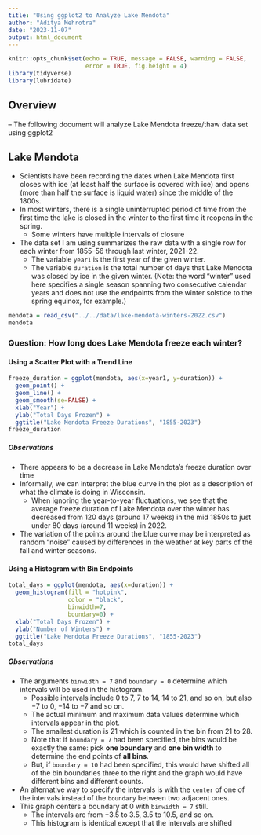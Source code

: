 ```yaml
---
title: "Using ggplot2 to Analyze Lake Mendota"
author: "Aditya Mehrotra"
date: "2023-11-07"
output: html_document
---
```


```r
knitr::opts_chunk$set(echo = TRUE, message = FALSE, warning = FALSE,
                      error = TRUE, fig.height = 4)
library(tidyverse)
library(lubridate)
```

## Overview

-- The following document will analyze Lake Mendota freeze/thaw data set using ggplot2

## Lake Mendota

- Scientists have been recording the dates when Lake Mendota first closes with ice (at least half the surface is covered with ice) and opens (more than half the surface is liquid water) since the middle of the 1800s.
- In most winters, there is a single uninterrupted period of time from the first time the lake is closed in the winter to the first time it reopens in the spring.
    - Some winters have multiple intervals of closure
- The data set I am using summarizes the raw data with a single row for each winter from 1855--56 through last winter, 2021--22.
    - The variable `year1` is the first year of the given winter.
    - The variable `duration` is the total number of days that Lake Mendota was closed by ice in the given winter. (Note: the word "winter" used here specifies a single season spanning two consecutive calendar years and does not use the endpoints from the winter solstice to the spring equinox, for example.)
    
```r
mendota = read_csv("../../data/lake-mendota-winters-2022.csv")
mendota
```
    
### Question: How long does Lake Mendota freeze each winter?

#### Using a Scatter Plot with a Trend Line
```r
freeze_duration = ggplot(mendota, aes(x=year1, y=duration)) +
  geom_point() +
  geom_line() +
  geom_smooth(se=FALSE) +
  xlab("Year") +
  ylab("Total Days Frozen") +
  ggtitle("Lake Mendota Freeze Durations", "1855-2023")
freeze_duration
```

##### Observations
- There appears to be a decrease in Lake Mendota's freeze duration over time
- Informally, we can interpret the blue curve in the plot as a description of what the climate is doing in Wisconsin.
  - When ignoring the year-to-year fluctuations, we see that the average freeze duration of Lake Mendota over the winter has decreased from 120 days (around 17 weeks) in the mid 1850s to just under 80 days (around 11 weeks) in 2022.
- The variation of the points around the blue curve may be interpreted as random “noise” caused by differences in the weather at key parts of the fall and winter seasons.

#### Using a Histogram with Bin Endpoints
```r
total_days = ggplot(mendota, aes(x=duration)) +
  geom_histogram(fill = "hotpink",
                 color = "black",
                 binwidth=7,
                 boundary=0) +
  xlab("Total Days Frozen") +
  ylab("Number of Winters") +
  ggtitle("Lake Mendota Freeze Durations", "1855-2023")
total_days
```

##### Observations
- The arguments `binwidth = 7` and `boundary = 0` determine which intervals will be used in the histogram.
    - Possible intervals include 0 to 7, 7 to 14, 14 to 21, and so on, but also $-7$ to 0, $-14$ to $-7$ and so on.
    - The actual minimum and maximum data values determine which intervals appear in the plot.
    - The smallest duration is 21 which is counted in the bin from 21 to 28.
    - Note that if `boundary = 7` had been specified, the bins would be exactly the same: pick **one boundary** and **one bin width** to determine the end points of **all bins**.
    - But, if `boundary = 10` had been specified, this would have shifted all of the bin boundaries three to the right and the graph would have different bins and different counts.
- An alternative way to specify the intervals is with the `center` of one of the intervals instead of the `boundary` between two adjacent ones.
- This graph centers a boundary at 0 with `binwidth = 7` still.
    - The intervals are from $-3.5$ to 3.5, 3.5 to 10.5, and so on.
    - This histogram is identical except that the intervals are shifted
 